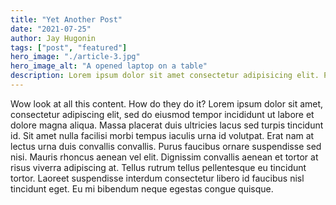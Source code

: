 ```yaml
---
title: "Yet Another Post"
date: "2021-07-25"
author: Jay Hugonin
tags: ["post", "featured"]
hero_image: "./article-3.jpg"
hero_image_alt: "A opened laptop on a table"
description: Lorem ipsum dolor sit amet consectetur adipisicing elit. Perferendis accusantium sit illo neque rem omnis quaerat, nam similique vitae delectus ad magni vel quo maxime, magnam placeat. Reprehenderit, distinctio aliquam?
---
```


Wow look at all this content. How do they do it?
Lorem ipsum dolor sit amet, consectetur adipiscing elit, sed do eiusmod tempor incididunt ut labore et dolore magna aliqua. Massa placerat duis ultricies lacus sed turpis tincidunt id. Sit amet nulla facilisi morbi tempus iaculis urna id volutpat. Erat nam at lectus urna duis convallis convallis. Purus faucibus ornare suspendisse sed nisi. Mauris rhoncus aenean vel elit. Dignissim convallis aenean et tortor at risus viverra adipiscing at. Tellus rutrum tellus pellentesque eu tincidunt tortor. Laoreet suspendisse interdum consectetur libero id faucibus nisl tincidunt eget. Eu mi bibendum neque egestas congue quisque.